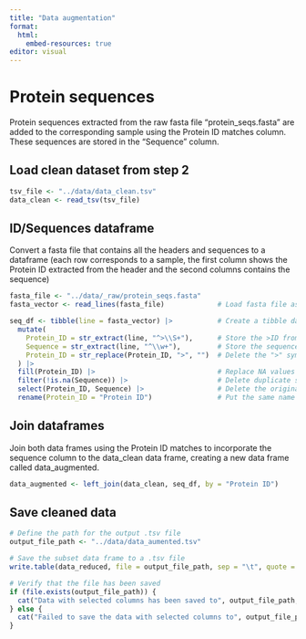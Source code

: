 ```yaml
---
title: "Data augmentation"
format:
  html:
    embed-resources: true
editor: visual
---
```


# Protein sequences

Protein sequences extracted from the raw fasta file "protein_seqs.fasta" are added to the corresponding sample using the Protein ID matches column. These sequences are stored in the "Sequence" column.

## Load clean dataset from step 2

```r
tsv_file <- "../data/data_clean.tsv"
data_clean <- read_tsv(tsv_file)
```

## ID/Sequences dataframe

Convert a fasta file that contains all the headers and sequences to a dataframe (each row corresponds to a sample, the first column shows the Protein ID extracted from the header and the second columns contains the sequence)

```r
fasta_file <- "../data/_raw/protein_seqs.fasta"
fasta_vector <- read_lines(fasta_file)             # Load fasta file as a character vector

seq_df <- tibble(line = fasta_vector) |>           # Create a tibble dataframe where each row corresponds to a line in the fasta file
  mutate(
    Protein_ID = str_extract(line, "^>\\S+"),      # Store the >ID from the header. It stores an NA value if the line corresponds to a sequence
    Sequence = str_extract(line, "^\\w+"),         # Store the sequence. It stores an NA value if the line corresponds to the header
    Protein_ID = str_replace(Protein_ID, ">", "")  # Delete the ">" symbol from the protein ID
  ) |>
  fill(Protein_ID) |>                              # Replace NA values in the Protein_ID column using the protein ID from the previous row.
  filter(!is.na(Sequence)) |>                      # Delete duplicate samples that contain NA values in the Sequence column
  select(Protein_ID, Sequence) |>                  # Delete the original fasta lines
  rename(Protein_ID = "Protein ID")                # Put the same name column as in the clean data
```

## Join dataframes

Join both data frames using the Protein ID matches to incorporate the sequence column to the data_clean data frame, creating a new data frame called data_augmented.

```r
data_augmented <- left_join(data_clean, seq_df, by = "Protein ID")
```


## Save cleaned data
```r
# Define the path for the output .tsv file
output_file_path <- "../data/data_aumented.tsv"

# Save the subset data frame to a .tsv file
write.table(data_reduced, file = output_file_path, sep = "\t", quote = FALSE, row.names = FALSE)

# Verify that the file has been saved
if (file.exists(output_file_path)) {
  cat("Data with selected columns has been saved to", output_file_path, "\n")
} else {
  cat("Failed to save the data with selected columns to", output_file_path, "\n")
}
```
